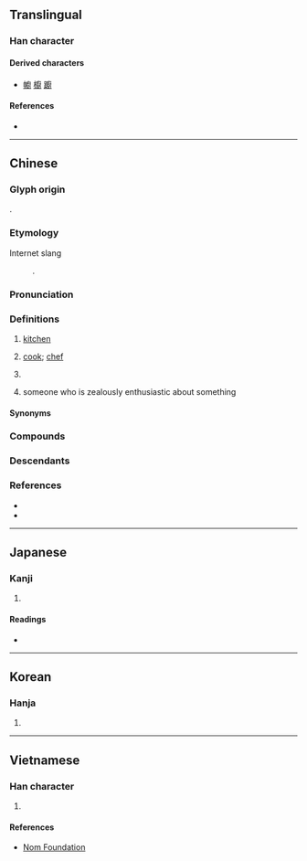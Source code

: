 {{also|厨}}
{{character info}}
==Translingual==

===Han character===
{{Han char|rn=53|rad=广|as=12|sn=15|four=00240|canj=IGTI|ids=⿸广尌}}

====Derived characters====
* [[幮]] [[櫥]] [[躕]]

====References====
* {{Han ref|kx=0350.180|dkj=09479|dj=0661.200|hdz=20900.100|uh=5EDA|ud=24282|bh=BC70|bd=48240}}

----

==Chinese==
{{zh-forms|s=厨|alt=㕑,𢊍}}

===Glyph origin===
{{Han etym}}
{{Han compound|广|尌|c1=s|c2=p|ls=psc}}.

===Etymology===
; Internet slang
: {{wasei kango|厨|-ちゅう}}.

===Pronunciation===
{{zh-pron
|m=chú
|c=cyu4,ceoi4,cyu4-2,ceoi4-2
|c_note=cyu4-2, ceoi4-2 - “cook; chef”
|h=pfs=chhù
|md=duò
|mn=tô͘/tû
|mn_note=tô͘ - vernacular; tû - literary
|mn-t=dou5
|mc=y
|oc=y
|cat=n,suffix
}}

===Definitions===
{{zh-hanzi}}

# [[kitchen]]
# {{lb|zh|Cantonese}} [[cook]]; [[chef]]
#: {{zh-x|我 細佬 做 廚{cyu4-2} 㗎。|My younger brother is a '''cook'''.|C}}
# {{zh-original|櫥|[[closet]]; [[cupboard]]}}
# {{lb|zh|Internet slang|ACG}} someone who is zealously enthusiastic about something
#: {{zh-x|@^nico 廚|{{w|Niconico}} '''addict'''}}

====Synonyms====
{{zh-dial|廚師}}

===Compounds===
{{zh-der|入廚|廚房|廚具|廚娘|廚師|廚灶|廚子|八廚|天廚|中廚|大廚|廚夫|下廚|庖廚|廚餘|廚人|幫廚|廚下|女廚|御廚|名廚|書廚|監廚|當廚|墨廚|郇廚|紗廚|行廚|廚下兒|廚養臣|香積廚|碧紗廚|瓊廚金穴|廚頭灶腦|兵廚之擾|立地書廚|有腳書廚}}

===Descendants===
{{CJKV||s=厨|ちゅう}}

===References===
* {{R:yue:Hanzi}}
* {{R:twedu|A01227}}

----

==Japanese==

===Kanji===
{{ja-kanji|grade=9|rs=广12|shin=厨}}

# {{rfdef|ja|sort=广12}}

====Readings====
* {{ja-readings|goon=[[ず]] (zu), [[じゅう]] (jū)|kanon=[[ちゅう]] (chū)|kun=[[くりや]] (kuriya)}}

----

==Korean==

===Hanja===
{{ko-hanja|hangeul=[[주]]|rv=ju|mr=chu}}

# {{rfdef|ko|sort=广12}}

----

==Vietnamese==

===Han character===
{{vi-readings|rs=广12|reading=chù, chùa, trù}}

# {{rfdef|vi|sort=广12}}

====References====
* [http://nomfoundation.org/common/nom_details.php?codepoint=5EDA Nom Foundation]